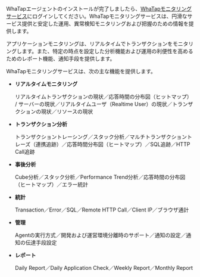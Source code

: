WhaTapエージェントのインストールが完了しましたら、[WhaTapモニタリングサービス](https://service.whatap.io)にログインしてください。WhaTapモニタリングサービスは、円滑なサービス提供と安定した運用、異常検知モニタリングおよび把握のための情報を提供します。

アプリケーションモニタリングは、リアルタイムでトランザクションをモニタリングします。また、特定の時点を設定した分析機能および運用の利便性を高めるためのレポート機能、通知手段を提供します。

WhaTapモニタリングサービスは、次の主な機能を提供します。

-   **リアルタイムモニタリング**

      リアルタイムトランザクションの現状／応答時間の分布図（ヒットマップ） / サーバーの現状／リアルタイムユーザ（Realtime User）の現状／トランザクションの現状／リソースの現状

-   **トランザクション分析**

      トランザクショントレーシング／スタック分析／マルチトランザクショントレーズ（連携追跡）／応答時間分布図（ヒートマップ）／SQL追跡／HTTP Call追跡

-   **事後分析**

      Cube分析／スタック分析／Performance Trend分析／応答時間の分布図（ヒートマップ）／エラー統計

-   **統計**

      Transaction／Error／SQL／Remote HTTP Call／Client IP／ブラウザ通計

-   **管理**

      Agentの実行方式／開発および運営環境分離時のサポート／通知の設定／通知の伝達手段設定

-   **レポート**

      Daily Report／Daily Application Check／Weekly Report／Monthly Report
